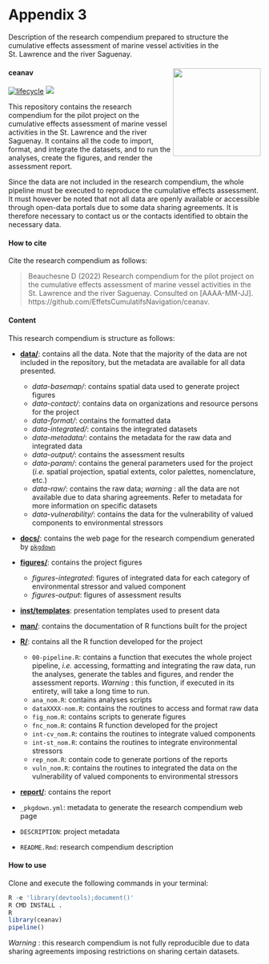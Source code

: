 # Appendix 3 {.unnumbered #annexe3}

Description of the research compendium prepared to structure the cumulative effects assessment of marine vessel activities in the St. Lawrence and the river Saguenay.

#### ceanav <a href='https://github.com/EffetsCumulatifsNavigation/ceanav'><img src='./figures/logo.png' align="right" height="175" /></a> {.unnumbered}

<!-- ```{r logoannexe3, out.width = '30%', fig.link = "https://github.com/EffetsCumulatifsNavigation/ceanav"}
knitr::include_graphics("./figures/logo.png")
``` -->

[![lifecycle](https://img.shields.io/badge/lifecycle-experimental-orange.svg)](https://www.tidyverse.org/lifecycle/#preliminary)
![](https://img.shields.io/badge/status-preliminary-blue.svg)

This repository contains the research compendium for the pilot project on the cumulative effects assessment of marine vessel activities in the St. Lawrence and the river Saguenay. It contains all the code to import, format, and integrate the datasets, and to run the analyses, create the figures, and render the assessment report. 

Since the data are not included in the research compendium, the whole pipeline must be executed to reproduce the cumulative effects assessment. It must however be noted that not all data are openly available or accessible through open-data portals due to some data sharing agreements. It is therefore necessary to contact us or the contacts identified to obtain the necessary data.


#### How to cite {-}

Cite the research compendium as follows: 

> Beauchesne D (2022) Research compendium for the pilot project on the cumulative effects assessment of marine vessel activities in the St. Lawrence and the river Saguenay. Consulted on [AAAA-MM-JJ]. https://github.com/EffetsCumulatifsNavigation/ceanav.

#### Content {-}

This research compendium is structure as follows:

- [**data/**](https://github.com/EffetsCumulatifsNavigation/ceanav/tree/main/data): 
contains all the data. Note that the majority of the data are not included in the repository, but the metadata are available for all data presented.
  - *data-basemap/*: contains spatial data used to generate project figures
  - *data-contact/*: contains data on organizations and resource persons for the project
  - *data-format/*: contains the formatted data
  - *data-integrated/*: contains the integrated datasets
  - *data-metadata/*: contains the metadata for the raw data and integrated data
  - *data-output/*: contains the assessment results
  - *data-param/*: contains the general parameters used for the project (*i.e.* spatial projection, spatial extents, color palettes, nomenclature, etc.)
  - *data-raw/*: contains the raw data; *warning* : all the data are not available due to data sharing agreements. Refer to metadata for more information on specific datasets
  - *data-vulnerability/*: contains the data for the vulnerability of valued components to environmental stressors

- [**docs/**](https://github.com/EffetsCumulatifsNavigation/ceanav/tree/main/docs): contains the web page for the research compendium generated by [`pkgdown`](https://pkgdown.r-lib.org/)

- [**figures/**](https://github.com/EffetsCumulatifsNavigation/ceanav/tree/main/figures): contains the project figures
  - *figures-integrated*: figures of integrated data for each category of environmental stressor and valued component
  - *figures-output*: figures of assessment results

- [**inst/templates**](https://github.com/EffetsCumulatifsNavigation/ceanav/tree/main/inst/templates): presentation templates used to present data

- [**man/**](https://github.com/EffetsCumulatifsNavigation/ceanav/tree/main/man): contains the documentation of R functions built for the project

- [**R/**](https://github.com/EffetsCumulatifsNavigation/ceanav/tree/main/R): contains all the R function developed for the project
  - `00-pipeline.R`: contains a function that executes the whole project pipeline, *i.e.* accessing, formatting and integrating the raw data, run the analyses, generate the tables and figures, and render the assessment reports. *Warning* : this function, if executed in its entirety, will take a long time to run.
  - `ana_nom.R`: contains analyses scripts
  - `dataXXXX-nom.R`: contains the routines to access and format raw data
  - `fig_nom.R`: contains scripts to generate figures
  - `fnc_nom.R`: contains R function developed for the project
  - `int-cv_nom.R`: contains the routines to integrate valued components
  - `int-st_nom.R`: contains the routines to integrate environmental stressors
  - `rep_nom.R`: contain code to generate portions of the reports 
  - `vuln_nom.R`: contains the routines to integrated the data on the vulnerability of valued components to environmental stressors

- [**report/**](https://github.com/EffetsCumulatifsNavigation/ceanav/tree/main/report): contains the report

- `_pkgdown.yml`: metadata to generate the research compendium web page
- `DESCRIPTION`: project metadata 
- `README.Rmd`: research compendium description

#### How to use {-}

Clone and execute the following commands in your terminal: 

```r
R -e 'library(devtools);document()'
R CMD INSTALL .
R
library(ceanav)
pipeline()
```

*Warning* : this research compendium is not fully reproducible due to data sharing agreements imposing restrictions on sharing certain datasets. 
